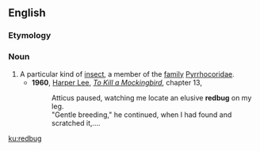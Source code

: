 ==English==
{{wikipedia}}
===Etymology===
{{compound|red|bug|lang=en}}

===Noun===
{{en-noun}}
#A particular kind of [[insect]], a member of the [[family]] [[Pyrrhocoridae]].
#*'''1960''', [[w:Harper Lee|Harper Lee]], ''[[w:To Kill a Mockingbird|To Kill a Mockingbird]]'', chapter 13,
#*:Atticus paused, watching me locate an elusive '''redbug''' on my leg.
#*:"Gentle breeding," he continued, when I had found and scratched it,....

[[ku:redbug]]